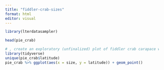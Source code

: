 ```yaml
---
title: "fiddler-crab-sizes"
format: html
editor: visual
---
```


```r
library(lterdatasampler)

```

```r
head(pie_crab)
```

```r
# , create an exploratory (unfinalized) plot of fiddler crab carapace widths observed at the different latitudes
library(tidyverse)
unique(pie_crab$latitude)
pie_crab %>% ggplot(aes(x = size, y = latitude)) + geom_point()

```

